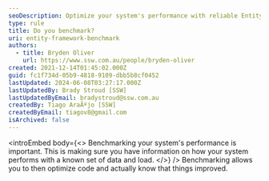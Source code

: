 ```yaml
---
seoDescription: Optimize your system's performance with reliable Entity Framework benchmarking, ensuring accurate insights for code optimization and improved application speed.
type: rule
title: Do you benchmark?
uri: entity-framework-benchmark
authors:
  - title: Bryden Oliver
    url: https://www.ssw.com.au/people/bryden-oliver
created: 2021-12-14T01:45:02.000Z
guid: fc1f734d-05b9-4818-9109-dbb5b8cf0452
lastUpdated: 2024-06-08T03:27:17.000Z
lastUpdatedBy: Brady Stroud [SSW]
lastUpdatedByEmail: bradystroud@ssw.com.au
createdBy: Tiago AraÃºjo [SSW]
createdByEmail: tiagov8@gmail.com
isArchived: false
---
```


<introEmbed
  body={<>
Benchmarking your system's performance is important. This is making sure you have information on how your system performs with a known set of data and load.
  </>}
/>
Benchmarking allows you to then optimize code and actually know that things improved.

